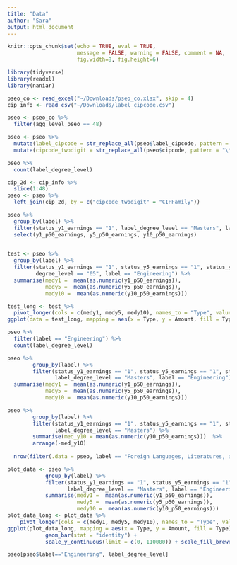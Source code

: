 ```yaml
---
title: "Data"
author: "Sara"
output: html_document
---
```


```r
knitr::opts_chunk$set(echo = TRUE, eval = TRUE,
                      message = FALSE, warning = FALSE, comment = NA,
                      fig.width=8, fig.height=6)
```

```r
library(tidyverse)
library(readxl)
library(naniar)
```

```r
pseo_co <- read_excel("~/Downloads/pseo_co.xlsx", skip = 4)
cip_info <- read_csv("~/Downloads/label_cipcode.csv")
```

```r
pseo <- pseo_co %>% 
  filter(agg_level_pseo == 48)

pseo <- pseo %>% 
  mutate(label_cipcode = str_replace_all(pseo$label_cipcode, pattern = "\\n", " ")) %>% 
  mutate(cipcode_twodigit = str_replace_all(pseo$cipcode, pattern = "\\..*", "")) 

pseo %>% 
  count(label_degree_level)
```


```r
cip_2d <- cip_info %>% 
  slice(1:48)
pseo <- pseo %>% 
  left_join(cip_2d, by = c("cipcode_twodigit" = "CIPFamily")) 
```


```r
pseo %>% 
  group_by(label) %>% 
  filter(status_y1_earnings == "1", label_degree_level == "Masters", label == "History") %>% 
  select(y1_p50_earnings, y5_p50_earnings, y10_p50_earnings)
  
```

```r
test <- pseo %>% 
  group_by(label) %>% 
  filter(status_y1_earnings == "1", status_y5_earnings == "1", status_y10_earnings == "1", 
         degree_level == "05", label == "Engineering") %>% 
  summarise(medy1 =  mean(as.numeric(y1_p50_earnings)),
            medy5 =  mean(as.numeric(y5_p50_earnings)),
            medy10 =  mean(as.numeric(y10_p50_earnings))) 
```

```r
test_long <- test %>% 
  pivot_longer(cols = c(medy1, medy5, medy10), names_to = "Type", values_to = "Amount")
ggplot(data = test_long, mapping = aes(x = Type, y = Amount, fill = Type)) + geom_bar(stat = "identity")
```


```r
pseo %>% 
  filter(label == "Engineering") %>% 
  count(label_degree_level)

pseo %>%
        group_by(label) %>% 
        filter(status_y1_earnings == "1", status_y5_earnings == "1", status_y10_earnings == "1", 
               label_degree_level == "Masters", label == "Engineering") %>% 
  summarise(medy1 =  mean(as.numeric(y1_p50_earnings)),
            medy5 =  mean(as.numeric(y5_p50_earnings)),
            medy10 =  mean(as.numeric(y10_p50_earnings))) 

pseo %>%
        group_by(label) %>% 
        filter(status_y1_earnings == "1", status_y5_earnings == "1", status_y10_earnings == "1",
               label_degree_level == "Masters") %>% 
        summarise(med_y10 = mean(as.numeric(y10_p50_earnings)))  %>% 
        arrange(-med_y10)
  
  nrow(filter(.data = pseo, label == "Foreign Languages, Literatures, and Linguistics", label_degree_level == "Post-Masters Certificate")) == 0
```


```r
plot_data <- pseo %>% 
            group_by(label) %>% 
            filter(status_y1_earnings == "1", status_y5_earnings == "1", status_y10_earnings == "1", 
                   label_degree_level == "Masters", label == "Engineering") %>% 
            summarise(medy1 =  mean(as.numeric(y1_p50_earnings)),
                      medy5 =  mean(as.numeric(y5_p50_earnings)),
                      medy10 =  mean(as.numeric(y10_p50_earnings))) 
plot_data_long <- plot_data %>% 
    pivot_longer(cols = c(medy1, medy5, medy10), names_to = "Type", values_to = "Amount")
ggplot(plot_data_long, mapping = aes(x = Type, y = Amount, fill = Type)) +
            geom_bar(stat = "identity") +
            scale_y_continuous(limit = c(0, 110000)) + scale_fill_brewer(palette = "Set2")
```

```r
pseo[pseo$label=="Engineering", label_degree_level]
```

